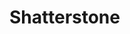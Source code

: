 
# Shatterstone
<ProjectDetails
  floatRight
  region="Iron Islands"
  house="House Goodbrother"
  type="Keep"
  status="Completed"
  warp="/warp shatterstone"
  projectLead="lEcthelionl"
  dateStarted="2013-10-08T07:00:00+00:00"
  dateCompleted="2013-10-08T07:00:00+00:00"
/>
